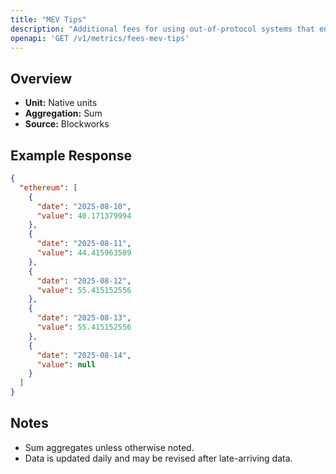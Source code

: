 ```yaml
---
title: "MEV Tips"
description: "Additional fees for using out-of-protocol systems that enables users to send transactions, or a bundle of transactions, to block builders for faster transaction execution, MEV capture, or MEV protection."
openapi: 'GET /v1/metrics/fees-mev-tips'
---
```


## Overview

- **Unit:** Native units
- **Aggregation:** Sum
- **Source:** Blockworks

## Example Response

```json
{
  "ethereum": [
    {
      "date": "2025-08-10",
      "value": 40.171379994
    },
    {
      "date": "2025-08-11",
      "value": 44.415963589
    },
    {
      "date": "2025-08-12",
      "value": 55.415152556
    },
    {
      "date": "2025-08-13",
      "value": 55.415152556
    },
    {
      "date": "2025-08-14",
      "value": null
    }
  ]
}
```

## Notes
- Sum aggregates unless otherwise noted.
- Data is updated daily and may be revised after late-arriving data.
